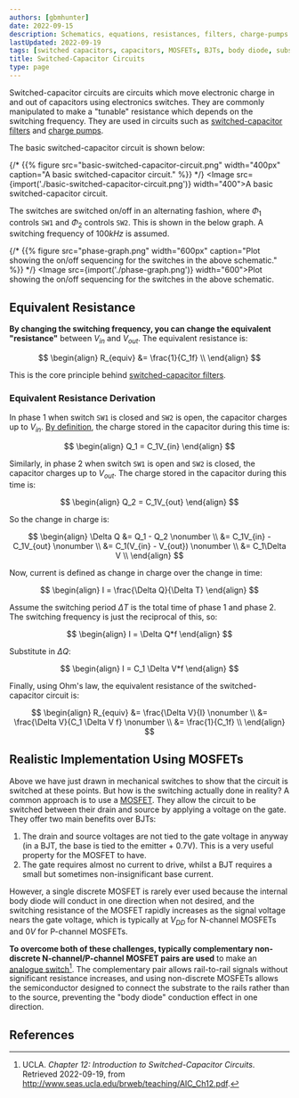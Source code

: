 ```yaml
---
authors: [gbmhunter]
date: 2022-09-15
description: Schematics, equations, resistances, filters, charge-pumps and more info on switched-capacitor circuits.
lastUpdated: 2022-09-19
tags: [switched capacitors, capacitors, MOSFETs, BJTs, body diode, substrate, analogue switch, filters]
title: Switched-Capacitor Circuits
type: page
---
```


Switched-capacitor circuits are circuits which move electronic charge in and out of capacitors using electronics switches. They are commonly manipulated to make a "tunable" resistance which depends on the switching frequency. They are used in circuits such as [switched-capacitor filters](/electronics/components/switched-capacitor-filters/) and  [charge pumps](/electronics/components/power-regulators/charge-pumps/).

The basic switched-capacitor circuit is shown below:

{/* {{% figure src="basic-switched-capacitor-circuit.png" width="400px" caption="A basic switched-capacitor circuit." %}} */}
<Image src={import('./basic-switched-capacitor-circuit.png')} width="400">A basic switched-capacitor circuit.</Image>

The switches are switched on/off in an alternating fashion, where $\Phi_1$ controls `SW1` and $\Phi_2$ controls `SW2`. This is shown in the below graph. A switching frequency of $100kHz$ is assumed.

{/* {{% figure src="phase-graph.png" width="600px" caption="Plot showing the on/off sequencing for the switches in the above schematic." %}} */}
<Image src={import('./phase-graph.png')} width="600">Plot showing the on/off sequencing for the switches in the above schematic.</Image>

## Equivalent Resistance

**By changing the switching frequency, you can change the equivalent "resistance"** between $V_{in}$ and $V_{out}$. The equivalent resistance is:

$$
\begin{align}
R_{equiv} &= \frac{1}{C_1f} \\
\end{align}
$$

This is the core principle behind [switched-capacitor filters](/electronics/components/switched-capacitor-filters/).

### Equivalent Resistance Derivation

In phase 1 when switch `SW1` is closed and `SW2` is open, the capacitor charges up to $V_{in}$. [By definition](/electronics/components/capacitors/#charge), the charge stored in the capacitor during this time is:

$$
\begin{align}
Q_1 = C_1V_{in}
\end{align}
$$

Similarly, in phase 2 when switch `SW1` is open and `SW2` is closed, the capacitor charges up to $V_{out}$. The charge stored in the capacitor during this time is:

$$
\begin{align}
Q_2 = C_1V_{out}
\end{align}
$$

So the change in charge is:

$$
\begin{align}
\Delta Q &= Q_1 - Q_2 \nonumber \\
         &= C_1V_{in} - C_1V_{out} \nonumber \\
         &= C_1(V_{in} - V_{out}) \nonumber \\
         &= C_1\Delta V \\
\end{align}
$$

Now, current is defined as change in charge over the change in time:

$$
\begin{align}
I = \frac{\Delta Q}{\Delta T}
\end{align}
$$

Assume the switching period $\Delta T$ is the total time of phase 1 and phase 2. The switching frequency is just the reciprocal of this, so:

$$
\begin{align}
I = \Delta Q*f
\end{align}
$$

Substitute in $\Delta Q$:

$$
\begin{align}
I = C_1 \Delta V*f
\end{align}
$$

Finally, using Ohm's law, the equivalent resistance of the switched-capacitor circuit is:

$$
\begin{align}
R_{equiv} &= \frac{\Delta V}{I} \nonumber \\
          &= \frac{\Delta V}{C_1 \Delta V f} \nonumber \\
          &= \frac{1}{C_1f} \\
\end{align}
$$

## Realistic Implementation Using MOSFETs

Above we have just drawn in mechanical switches to show that the circuit is switched at these points. But how is the switching actually done in reality? A common approach is to use a [MOSFET](/electronics/components/transistors/mosfets/). They allow the circuit to be switched between their drain and source by applying a voltage on the gate. They offer two main benefits over BJTs:

1. The drain and source voltages are not tied to the gate voltage in anyway (in a BJT, the base is tied to the emitter + 0.7V). This is a very useful property for the MOSFET to have.
1. The gate requires almost no current to drive, whilst a BJT requires a small but sometimes non-insignificant base current.

However, a single discrete MOSFET is rarely ever used because the internal body diode will conduct in one direction when not desired, and the switching resistance of the MOSFET rapidly increases as the signal voltage nears the gate voltage, which is typically at $V_{DD}$ for N-channel MOSFETs and $0V$ for P-channel MOSFETs.

**To overcome both of these challenges, typically complementary non-discrete N-channel/P-channel MOSFET pairs are used** to make an [analogue switch](/electronics/components/analogue-switches-transmission-gates/)[^bib-ucla-ch12-intro-switched-cap-circuits]. The complementary pair allows rail-to-rail signals without significant resistance increases, and using non-discrete MOSFETs allows the semiconductor designed to connect the substrate to the rails rather than to the source, preventing the "body diode" conduction effect in one direction.

## References

[^bib-ucla-ch12-intro-switched-cap-circuits]: UCLA. _Chapter 12: Introduction to Switched-Capacitor Circuits_. Retrieved 2022-09-19, from http://www.seas.ucla.edu/brweb/teaching/AIC_Ch12.pdf.
